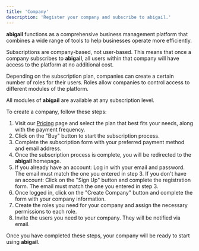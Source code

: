 ```yaml
---
title: 'Company'
description: 'Register your company and subscribe to abigail.'
---
```


**abigail** functions as a comprehensive business management platform that combines a wide range of tools to help businesses operate more efficiently.

Subscriptions are company-based, not user-based. This means that once a company subscribes to **abigail**, all users within that company will have access to the platform at no additional cost.

Depending on the subscription plan, companies can create a certain number of roles for their users. Roles allow companies to control access to different modules of the platform.

All modules of **abigail** are available at any subscription level.

To create a company, follow these steps:

1. Visit our [Pricing](https://abigailmanagement.com/pricing) page and select the plan that best fits your needs, along with the payment frequency.
2. Click on the "Buy" button to start the subscription process.
3. Complete the subscription form with your preferred payment method and email address.
4. Once the subscription process is complete, you will be redirected to the **abigail** homepage.
5. If you already have an account: Log in with your email and password. The email must match the one you entered in step 3.
   If you don't have an account: Click on the "Sign Up" button and complete the registration form. The email must match the one you entered in step 3.
6. Once logged in, click on the "Create Company" button and complete the form with your company information.
7. Create the roles you need for your company and assign the necessary permissions to each role.
8. Invite the users you need to your company. They will be notified via email.

Once you have completed these steps, your company will be ready to start using **abigail**.

